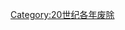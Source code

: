 {{discat|191|4|1910|1920}}
{{Commonscat|1914 disestablishments}}

[[Category:20世纪各年废除|Category:20世纪各年废除]]